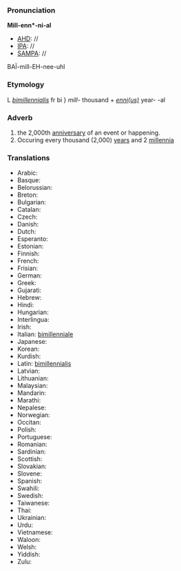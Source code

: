 ===Pronunciation===

'''Mill-enn*-ni-al'''
*[[AHD]]: //
*[[IPA]]: //
*[[SAMPA]]: //
BA&Iuml;-mill-EH-nee-uhl
===Etymology===

L ''[[bimillennialis]]'' fr bi } ''mill-'' thousand + ''[[ennius|enni(us)]]'' year- -al

===Adverb===

#the 2,000th [[anniversary]] of an event or happening.
#Occuring every thousand (2,000) [[year]]s and 2 [[millennium|millennia]]

===Translations===

*Arabic:
*Basque:
*Belorussian:
*Breton:
*Bulgarian:
*Catalan:
*Czech:
*Danish:
*Dutch:
*Esperanto:
*Estonian:
*Finnish:
*French:
*Frisian:
*German:
*Greek:
*Gujarati:
*Hebrew:
*Hindi:
*Hungarian:
*Interlingua:
*Irish:
*Italian: [[bimillenniale]]
*Japanese:
*Korean:
*Kurdish:
*Latin: [[bimillennialis]]
*Latvian:
*Lithuanian:
*Malaysian:
*Mandarin:
*Marathi:
*Nepalese:
*Norwegian:
*Occitan:
*Polish:
*Portuguese:
*Romanian:
*Sardinian:
*Scottish:
*Slovakian:
*Slovene:
*Spanish:
*Swahili:
*Swedish:
*Taiwanese:
*Thai:
*Ukrainian:
*Urdu:
*Vietnamese:
*Waloon:
*Welsh:
*Yiddish:
*Zulu: